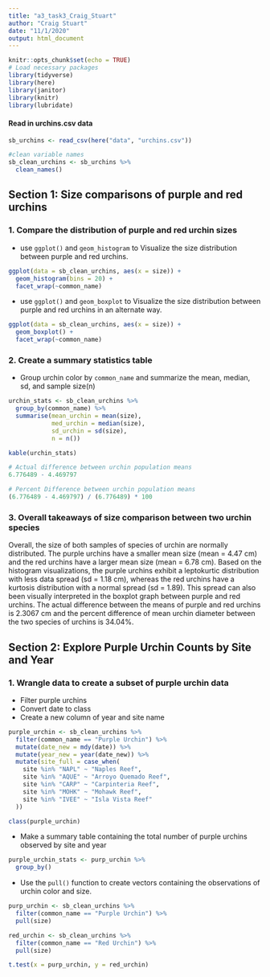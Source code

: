 ```yaml
---
title: "a3_task3_Craig_Stuart"
author: "Craig Stuart"
date: "11/1/2020"
output: html_document
---
```


```r
knitr::opts_chunk$set(echo = TRUE)
# Load necessary packages
library(tidyverse)
library(here)
library(janitor)
library(knitr)
library(lubridate)
```

#### Read in urchins.csv data
```r
sb_urchins <- read_csv(here("data", "urchins.csv"))

#clean variable names 
sb_clean_urchins <- sb_urchins %>% 
  clean_names()
```

## Section 1: Size comparisons of purple and red urchins
### 1. Compare the distribution of purple and red urchin sizes

- use `ggplot()` and `geom_histogram` to Visualize the size distribution between purple and red urchins.

```r
ggplot(data = sb_clean_urchins, aes(x = size)) +
  geom_histogram(bins = 20) +
  facet_wrap(~common_name)
```

- use `ggplot()` and `geom_boxplot` to Visualize the size distribution between purple and red urchins in an alternate way.

```r
ggplot(data = sb_clean_urchins, aes(x = size)) +
  geom_boxplot() +
  facet_wrap(~common_name)
```

### 2. Create a summary statistics table
- Group urchin color by `common_name` and summarize the mean, median, sd, and sample size(n)
```r
urchin_stats <- sb_clean_urchins %>% 
  group_by(common_name) %>% 
  summarise(mean_urchin = mean(size),
            med_urchin = median(size),
            sd_urchin = sd(size),
            n = n())

kable(urchin_stats)
```

```r
# Actual difference between urchin population means
6.776489 - 4.469797

# Percent Difference between urchin population means
(6.776489 - 4.469797) / (6.776489) * 100
```

### 3. Overall takeaways of size comparison between two urchin species 
Overall, the size of both samples of species of urchin are normally distributed. The purple urchins have a smaller mean size (mean = 4.47 cm) and the red urchins have a larger mean size (mean = 6.78 cm). Based on the histogram visualizations, the purple urchins exhibit a leptokurtic distribution with less data spread (sd = 1.18 cm), whereas the red urchins have a kurtosis distribution with a normal spread (sd = 1.89). This spread can also been visually interpreted in the boxplot graph between purple and red urchins. The actual difference between the means of purple and red urchins is 2.3067 cm and the percent difference of mean urchin diameter between the two species of urchins is 34.04%. 

## Section 2: Explore Purple Urchin Counts by Site and Year
### 1. Wrangle data to create a subset of purple urchin data
- Filter purple urchins
- Convert date to class
- Create a new column of year and site name 

```r
purple_urchin <- sb_clean_urchins %>% 
  filter(common_name == "Purple Urchin") %>% 
  mutate(date_new = mdy(date)) %>% 
  mutate(year_new = year(date_new)) %>% 
  mutate(site_full = case_when(
    site %in% "NAPL" ~ "Naples Reef",
    site %in% "AQUE" ~ "Arroyo Quemado Reef",
    site %in% "CARP" ~ "Carpinteria Reef", 
    site %in% "MOHK" ~ "Mohawk Reef",
    site %in% "IVEE" ~ "Isla Vista Reef"
  ))

class(purple_urchin)
```

- Make a summary table containing the total number of purple urchins observed by site and year

```r
purple_urchin_stats <- purp_urchin %>% 
  group_by()
```













- Use the `pull()` function to create vectors containing the observations of urchin color and size. 

```r
purp_urchin <- sb_clean_urchins %>% 
  filter(common_name == "Purple Urchin") %>% 
  pull(size)

red_urchin <- sb_clean_urchins %>% 
  filter(common_name == "Red Urchin") %>% 
  pull(size)

t.test(x = purp_urchin, y = red_urchin)
```





